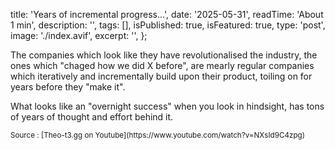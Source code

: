 
  title: 'Years of incremental progress...',
  date: '2025-05-31',
  readTime: 'About 1 min',
  description: '',
  tags: [],
  isPublished: true,
  isFeatured: true,
  type: 'post',
  image: './index.avif',
  excerpt: '',
};

<QuoteBox
  text='Years of incremental progress looks like an overnight success if you only
  looked at the before and after'
  subtext='By Theo from t3.gg'
/>

The companies which look like they have revolutionalised the industry, the ones which "chaged how we did X before", are mearly regular companies which iteratively and incrementally build upon their product, toiling on for years before they "make it".

What looks like an "overnight success" when you look in hindsight, has tons of years of thought and effort behind it.

<small>
  Source : [Theo-t3.gg on Youtube](https://www.youtube.com/watch?v=NXsId9C4zpg)
</small>

